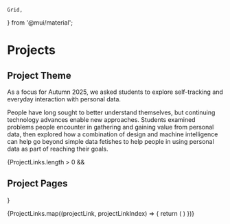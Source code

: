     Grid,
} from '@mui/material';



# Projects

## Project Theme

As a focus for Autumn 2025,
we asked students to explore self-tracking and everyday interaction with personal data.

People have long sought to better understand themselves, but continuing technology advances enable new approaches.
Students examined problems people encounter in gathering and gaining value from personal data,
then explored how a combination of design and machine intelligence
can help go beyond simple data fetishes to help people in using personal data as part of reaching their goals.

{ProjectLinks.length > 0 && <h2>Project Pages</h2>}

<Grid container spacing={4}>
    {ProjectLinks.map((projectLink, projectLinkIndex) => {
        return (
            <Grid item key={projectLinkIndex}>
                <ProjectCard name={projectLink.anchor} logo={projectLink.logo} path={projectLink.href} />
            </Grid>
        )
    })}
</Grid>
